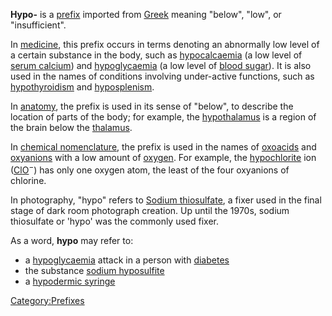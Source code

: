 {{wiktionary|hypo-}}
'''Hypo-''' is a [[prefix (linguistics)|prefix]] imported from [[Greek_and_latin_roots|Greek]] meaning "below", "low", or "insufficient".

In [[medicine]], this prefix occurs in terms denoting an abnormally low level of a certain substance in the body,
such as [[hypocalcaemia]] (a low level of [[Calcium metabolism|serum calcium]]) and [[hypoglycaemia]] (a low level of [[blood sugar]]).  It is also used in the names of conditions involving under-active functions, such as [[hypothyroidism]] and [[hyposplenism]].

In [[anatomy]], the prefix is used in its sense of "below", to describe the location of parts of the body; for example, the [[hypothalamus]] is a region of the brain below the [[thalamus]].

In [[IUPAC nomenclature of inorganic chemistry|chemical nomenclature]], the prefix is used in the names of [[oxoacid]]s and [[oxyanion]]s with a low amount of [[oxygen]].  For example, the [[hypochlorite]] ion ([[Chlorine|Cl]][[Oxygen|O]]<sup>&minus;</sup>) has only one oxygen atom, the least of the four oxyanions of chlorine.

In photography, "hypo" refers to [[Sodium thiosulfate]], a fixer used in the final stage of dark room photograph creation. Up until the 1970s, sodium thiosulfate or 'hypo' was the commonly used fixer.

As a word, '''hypo''' may refer to:
*a [[hypoglycaemia]] attack in a person with [[diabetes]]
*the substance [[sodium hyposulfite]]
*a [[hypodermic syringe]]

[[Category:Prefixes]]